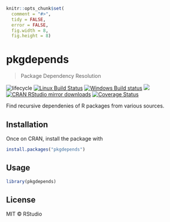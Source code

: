 
```r
knitr::opts_chunk$set(
  comment = "#>",
  tidy = FALSE,
  error = FALSE,
  fig.width = 8,
  fig.height = 8)
```

# pkgdepends

> Package Dependency Resolution

![lifecycle](https://img.shields.io/badge/lifecycle-experimental-orange.svg)
[![Linux Build Status](https://travis-ci.org/r-lib/pkgdepends.svg?branch=master)](https://travis-ci.org/r-lib/pkgdepends)
[![Windows Build status](https://ci.appveyor.com/api/projects/status/github/r-lib/pkgdepends?svg=true)](https://ci.appveyor.com/project/gaborcsardi/pkgdepends)
[![](http://www.r-pkg.org/badges/version/pkgdepends)](http://www.r-pkg.org/pkg/pkgdepends)
[![CRAN RStudio mirror downloads](http://cranlogs.r-pkg.org/badges/pkgdepends)](http://www.r-pkg.org/pkg/pkgdepends)
[![Coverage Status](https://img.shields.io/codecov/c/github/r-lib/pkgdepends/master.svg)](https://codecov.io/github/r-lib/pkgdepends?branch=master)

Find recursive dependenies of R packages from various sources.

## Installation

Once on CRAN, install the package with

```r
install.packages("pkgdepends")
```

## Usage

```r
library(pkgdepends)
```

## License

MIT © RStudio
